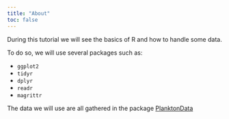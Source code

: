 ```yaml
---
title: "About"
toc: false
---
```

<style>
  body {
  background-image: url("assets/images/background4.svg");
  background-size: cover;
  background-repeat: no-repeat;
}
  
</style>
During this tutorial we will see the basics of R and how to handle some data.

To do so, we will use several packages such as:

-   `ggplot2`
-   `tidyr`
-   `dplyr`
-   `readr`
-   `magrittr`

The data we will use are all gathered in the package [PlanktonData](https://kmgjan.github.io/PlanktonData/)